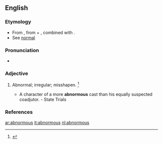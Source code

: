 ==English==

===Etymology===
* From {{etyl|la|en}} {{term|abnormis|lang=la}}, from {{term/t|la|ab-}} + {{term|norma||rule|lang=la}}, combined with {{term|-ous||lang=en}}.
* See [[normal]]

===Pronunciation===
* {{a|US}} {{IPA|/ˈæbˌnɔɹ.məs/|/əbˈnɔɹ.məs/}}

===Adjective===
{{en-adj}}

# {{context|archaic|lang=en}} Abnormal; irregular; misshapen. {{defdate|First attested in the mid 18<sup>th</sup> century.}}<ref name=SOED>{{reference-book | last =| first = | authorlink =  | coauthors =  | editor =Brown, Lesley  | others =  | title = The Shorter Oxford English Dictionary | origdate =  | origyear = 1933| origmonth =  | url =  | format =  | accessdate =  | accessyear =  | accessmonth =  | edition = 5th | date =  | year =2003| month =  | publisher =Oxford University Press  | location =Oxford, UK | language =  | id =  | doi = | isbn =978-0-19-860575-7 | lccn = | ol = | pages =6| chapter =  | chapterurl =  | quote =}}</ref>
#* A character of a more '''abnormous''' cast than his equally suspected coadjutor. - State Trials

===References===
<references/>

[[ar:abnormous]]
[[it:abnormous]]
[[nl:abnormous]]